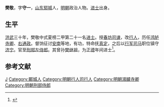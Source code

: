 '''樊敬'''，字'''守一'''，[[山东|山东]][[郓城|郓城]]人，[[明朝|明朝]]政治人物。[[进士|进士]]出身。

== 生平 ==
[[洪武|洪武]]三十年，樊敬中式夏榜二甲第二十一名[[进士|进士]]。授[[春坊司谏|春坊司谏]]，改[[行人|行人]]，历任[[鸿胪寺卿|鸿胪寺卿]]、[[右通政|右通政]]。督饷征讨[[越南|安南]]等地，有功，特命抚[[真定|真定]]，之后以[[行军司马|行军司马]]职位镇守[[济宁|济宁]]。官至[[刑部侍郎|刑部左侍郎]]。其曾孙[[樊继祖|樊继祖]]，为[[正德_(明朝)|正德]]年间进士<ref>{{cite book | language = zh-hans | author = 潘荣胜 | coauthors =| title = 《明清进士录》 | url =| date = 2006年 | location =| publisher = [[中华书局|中华书局]] | id =| isbn = 9787101043501 | pages = 16页 }}</ref>。

== 参考文献 ==
{{Reflist}}

{{洪武三十年丁丑科殿試金榜}}

{{Authority control}}
{{DEFAULTSORT:Fan樊}}
[[Category:樊姓|J]]
[[Category:鄆城人|Category:鄆城人]]
[[Category:明朝行人司行人|Category:明朝行人司行人]]
[[Category:明朝鴻臚寺卿|Category:明朝鴻臚寺卿]]
[[Category:明朝刑部侍郎|Category:明朝刑部侍郎]]

{{明朝人物小作品}}